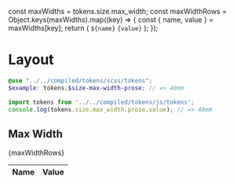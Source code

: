 const maxWidths = tokens.size.max_width;
const maxWidthRows = Object.keys(maxWidths).map((key) => {
  const { name, value } = maxWidths[key];
  return (
    <tr key={name}>
      <td>
        <code>${name}</code>
      </td>
      <td>
        <code>{value}</code>
      </td>
    </tr>
  );
});

<Meta title="Design/Tokens/Layout" />

# Layout

```scss
@use "../../compiled/tokens/scss/tokens";
$example: tokens.$size-max-width-prose; // => 40em
```

```javascript
import tokens from '../../compiled/tokens/js/tokens';
console.log(tokens.size.max_width.prose.value); // => 40em
```

## Max Width

<table>
  <thead>
    <tr>
      <th style={{ width: '10%' }}>Name</th>
      <th>Value</th>
    </tr>
  </thead>
  <tbody>{maxWidthRows}</tbody>
</table>
